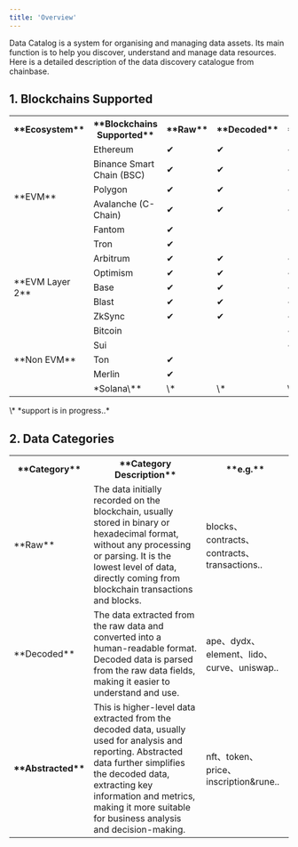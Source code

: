 ```yaml
---
title: 'Overview'
---
```


Data Catalog is a system for organising and managing data assets. Its main function is to help you discover, understand and manage data resources. Here is a detailed description of the data discovery catalogue from chainbase.

## 1. Blockchains Supported
<table>
  <tr>
    <th>**Ecosystem**</th>
    <th>**Blockchains Supported**</th>
    <th>**Raw**</th>
    <th>**Decoded**</th>
    <th>**Abstracted**</th>
    <th>**Token**</th>
    <th>**NFT**</th>
    <th>**Freshness**</th>
  </tr>
  <tr>
    <td rowspan="6">**EVM**</td>
    <td>Ethereum</td>
    <td>✔</td>
    <td>✔</td>
    <td>✔</td>
    <td>✔</td>
    <td>✔</td>
    <td>\<3s</td>
  </tr>
  <tr>
    <td>Binance Smart Chain (BSC)</td>
    <td>✔</td>
    <td>✔</td>
    <td>✔</td>
    <td>✔</td>
    <td>✔</td>
    <td>\<5s</td>
  </tr>
    <tr>
        <td>Polygon</td>
        <td>✔</td>
        <td>✔</td>
        <td>✔</td>
        <td>✔</td>
        <td>✔</td>
        <td>\<5s</td>
    </tr>
    <tr>
        <td>Avalanche (C-Chain)</td>
        <td>✔</td>
        <td>✔</td>
        <td>✔</td>
        <td>✔</td>
        <td>✔</td>
        <td>\<5s</td>
    </tr>
    <tr>
        <td>Fantom</td>
        <td>✔</td>
        <td></td>
        <td></td>
        <td></td>
        <td></td>
        <td>\<8s</td>
    </tr>
    <tr>
        <td>Tron</td>
        <td>✔</td>
        <td></td>
        <td></td>
        <td></td>
        <td></td>
        <td>\<10s</td>
    </tr>
    <tr>
    <td rowspan="5">**EVM Layer 2**</td>
    <td>Arbitrum</td>
    <td>✔</td>
    <td>✔</td>
    <td>✔</td>
    <td>✔</td>
    <td>✔</td>
    <td>\<5s</td>
  </tr>
    <tr>
        <td>Optimism</td>
        <td>✔</td>
        <td>✔</td>
        <td>✔</td>
        <td>✔</td>
        <td>✔</td>
        <td>\<5s</td>
    </tr>
    <tr>
        <td>Base</td>
        <td>✔</td>
        <td>✔</td>
        <td>✔</td>
        <td>✔</td>
        <td>✔</td>
        <td>\<5s</td>
    </tr>
    <tr>
        <td>Blast</td>
        <td>✔</td>
        <td>✔</td>
        <td>✔</td>
        <td>✔</td>
        <td>✔</td>
        <td>\<5s</td>
    </tr>
    <tr>
        <td>ZkSync</td>
        <td>✔</td>
        <td>✔</td>
        <td>✔</td>
        <td>✔</td>
        <td></td>
        <td>\<5s</td>
    </tr>
    <tr>
    <td rowspan="5">**Non EVM**</td>
    <td>Bitcoin</td>
    <td></td>
    <td></td>
    <td>✔</td>
    <td></td>
    <td></td>
    <td>\<60s</td>
    </tr>
    <tr>
        <td>Sui</td>
        <td></td>
        <td></td>
        <td>✔</td>
        <td>✔</td>
        <td>✔</td>
        <td>\<10s</td>
    </tr>
    <tr>
        <td>Ton</td>
        <td>✔</td>
        <td></td>
        <td></td>
        <td></td>
        <td></td>
        <td>\<10s</td>
    </tr>
    <tr>
        <td>Merlin</td>
        <td>✔</td>
        <td></td>
        <td></td>
        <td></td>
        <td></td>
        <td>\<30s</td>
    </tr>
    <tr>
        <td>*Solana\**</td>
        <td>\*</td>
        <td>\*</td>
        <td>\*</td>
        <td>\*</td>
        <td>\*</td>
        <td>\*</td>
    </tr>
</table>
\* *support is in progress..*

## 2. Data Categories

<table>
    <tr>
        <th>**Category**</th>
        <th>**Category Description**</th>
        <th>**e.g.**</th>
    </tr>
    <tr>
        <td >**Raw**</td>
        <td>The data initially recorded on the blockchain, usually stored in binary or hexadecimal format, without any processing or parsing. It is the lowest level of data, directly coming from blockchain transactions and blocks.</td>
        <td>blocks、contracts、contracts、transactions..</td>
    </tr>
    <tr>
        <td>**Decoded**</td>
        <td>The data extracted from the raw data and converted into a human-readable format. Decoded data is parsed from the raw data fields, making it easier to understand and use.</td>
        <td>ape、dydx、element、lido、curve、uniswap..</td>
    </tr>
    <tr>
        <td><b>**Abstracted**</b></td>
        <td>This is higher-level data extracted from the decoded data, usually used for analysis and reporting. Abstracted data further simplifies the decoded data, extracting key information and metrics, making it more suitable for business analysis and decision-making.</td>
        <td>nft、token、price、inscription&rune..</td>
    </tr>
</table>
